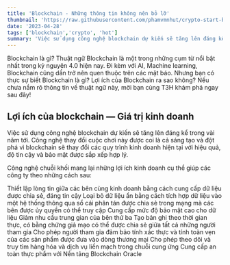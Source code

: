 ```yaml
---
title: 'Blockchain - Những thông tin không nên bỏ lỡ'
thumbnail: 'https://raw.githubusercontent.com/phamvmnhut/crypto-start-blog-data/main/images/blockchain-khong-nen-bo-lo.jpg'
date: '2023-04-28'
tags: ['blockchain','crypto', 'hot']
summary: 'Việc sử dụng công nghệ blockchain dự kiến sẽ tăng lên đáng kể trong vài năm tới. Công nghệ thay đổi cuộc chơi này được coi là cả sáng tạo và đột phá vì blockchain sẽ thay đổi các quy trình kinh doanh hiện tại với hiệu quả, độ tin cậy và bảo mật được sắp xếp hợp lý.'
---
```


Blockchain là gì? Thuật ngữ Blockchain là một trong những cụm từ nổi bật nhất trong kỷ nguyên 4.0 hiện nay. Đi kèm với AI, Machine learning, Blockchain cũng dần trở nên quen thuộc trên các mặt báo. Nhưng bạn có thực sự biết Blockchain là gì? Lợi ích của Blockchain ra sao không? Nếu chưa nắm rõ thông tin về thuật ngữ này, mời bạn cùng T3H khám phá ngay sau đây!

## Lợi ích của blockchain — Giá trị kinh doanh
Việc sử dụng công nghệ blockchain dự kiến sẽ tăng lên đáng kể trong vài năm tới. Công nghệ thay đổi cuộc chơi này được coi là cả sáng tạo và đột phá vì blockchain sẽ thay đổi các quy trình kinh doanh hiện tại với hiệu quả, độ tin cậy và bảo mật được sắp xếp hợp lý.

Công nghệ chuỗi khối mang lại những lợi ích kinh doanh cụ thể giúp các công ty theo những cách sau:

Thiết lập lòng tin giữa các bên cùng kinh doanh bằng cách cung cấp dữ liệu được chia sẻ, đáng tin cậy
Loại bỏ dữ liệu ẩn bằng cách tích hợp dữ liệu vào một hệ thống thông qua sổ cái phân tán được chia sẻ trong mạng mà các bên được ủy quyền có thể truy cập
Cung cấp mức độ bảo mật cao cho dữ liệu
Giảm nhu cầu trung gian của bên thứ ba
Tạo bản ghi theo thời gian thực, có bằng chứng giả mạo có thể được chia sẻ giữa tất cả những người tham gia
Cho phép người tham gia đảm bảo tính xác thực và tính toàn vẹn của các sản phẩm được đưa vào dòng thương mại
Cho phép theo dõi và truy tìm hàng hóa và dịch vụ liền mạch trong chuỗi cung ứng
Cung cấp an toàn thực phẩm với Nền tảng Blockchain Oracle